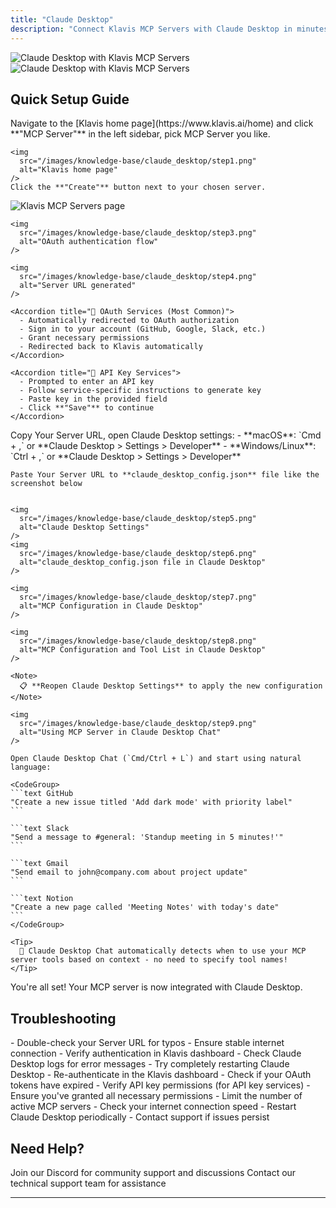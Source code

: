 ```yaml
---
title: "Claude Desktop"
description: "Connect Klavis MCP Servers with Claude Desktop in minutes and supercharge your AI coding experience"
---
```

<img
  className="block dark:hidden"
  src="/images/knowledge-base/claude_desktop/claude_desktop.png"
  alt="Claude Desktop with Klavis MCP Servers"
/>
<img
  className="hidden dark:block"
  src="/images/knowledge-base/claude_desktop/claude_desktop.png"
  alt="Claude Desktop with Klavis MCP Servers"
/>

## Quick Setup Guide

<Steps>
  <Step title="Access Klavis MCP Servers">
    Navigate to the [Klavis home page](https://www.klavis.ai/home) and click **"MCP Server"** in the left sidebar, pick MCP Server you like.
    
    <img
      src="/images/knowledge-base/claude_desktop/step1.png"
      alt="Klavis home page"
    />    
    Click the **"Create"** button next to your chosen server.
  </Step>

  <Step title="Complete Authentication">
    <img
      src="/images/knowledge-base/claude_desktop/step2.png"
      alt="Klavis MCP Servers page"
    />
    
    <img
      src="/images/knowledge-base/claude_desktop/step3.png"
      alt="OAuth authentication flow"
    />
    
    <img
      src="/images/knowledge-base/claude_desktop/step4.png"
      alt="Server URL generated"
    />
    
    <Accordion title="🔐 OAuth Services (Most Common)">
      - Automatically redirected to OAuth authorization
      - Sign in to your account (GitHub, Google, Slack, etc.)
      - Grant necessary permissions
      - Redirected back to Klavis automatically
    </Accordion>
    
    <Accordion title="🔑 API Key Services">
      - Prompted to enter an API key
      - Follow service-specific instructions to generate key
      - Paste key in the provided field
      - Click **"Save"** to continue
    </Accordion>
  </Step>



  <Step title="Configure Claude Desktop">
    Copy Your Server URL, open Claude Desktop settings:
    - **macOS**: `Cmd + ,` or **Claude Desktop > Settings > Developer**
    - **Windows/Linux**: `Ctrl + ,` or **Claude Desktop > Settings > Developer**
    
    Paste Your Server URL to **claude_desktop_config.json** file like the screenshot below


    <img
      src="/images/knowledge-base/claude_desktop/step5.png"
      alt="Claude Desktop Settings"
    />
    <img
      src="/images/knowledge-base/claude_desktop/step6.png"
      alt="claude_desktop_config.json file in Claude Desktop"
    />

  </Step>

  <Step title="Verify Tools Loading">
     
    <img
      src="/images/knowledge-base/claude_desktop/step7.png"
      alt="MCP Configuration in Claude Desktop"
    />

    <img
      src="/images/knowledge-base/claude_desktop/step8.png"
      alt="MCP Configuration and Tool List in Claude Desktop"
    />
    
    <Note>
      📋 **Reopen Claude Desktop Settings** to apply the new configuration
    </Note>
    
  </Step>

  <Step title="Start Using in Claude Desktop Chat">
    
    <img
      src="/images/knowledge-base/claude_desktop/step9.png"
      alt="Using MCP Server in Claude Desktop Chat"
    />
    
    Open Claude Desktop Chat (`Cmd/Ctrl + L`) and start using natural language:
    
    <CodeGroup>
    ```text GitHub
    "Create a new issue titled 'Add dark mode' with priority label"
    ```
    
    ```text Slack
    "Send a message to #general: 'Standup meeting in 5 minutes!'"
    ```
    
    ```text Gmail
    "Send email to john@company.com about project update"
    ```
    
    ```text Notion
    "Create a new page called 'Meeting Notes' with today's date"
    ```
    </CodeGroup>
    
    <Tip>
      🎯 Claude Desktop Chat automatically detects when to use your MCP server tools based on context - no need to specify tool names!
    </Tip>
  </Step>

  <Step title="Happy Building! 🎉">
    You're all set! Your MCP server is now integrated with Claude Desktop.
  </Step>
</Steps>

## Troubleshooting

<AccordionGroup>
  <Accordion title="🔧 Tools Not Appearing">
    - Double-check your Server URL for typos
    - Ensure stable internet connection
    - Verify authentication in Klavis dashboard
    - Check Claude Desktop logs for error messages
    - Try completely restarting Claude Desktop
  </Accordion>
  
  <Accordion title="🔐 Authentication Issues">
    - Re-authenticate in the Klavis dashboard
    - Check if your OAuth tokens have expired
    - Verify API key permissions (for API key services)
    - Ensure you've granted all necessary permissions
  </Accordion>
  
  <Accordion title="⚡ Performance Issues">
    - Limit the number of active MCP servers
    - Check your internet connection speed
    - Restart Claude Desktop periodically
    - Contact support if issues persist
  </Accordion>
</AccordionGroup>

## Need Help?

<CardGroup cols={2}>
  <Card title="Community" icon="discord">
    Join our Discord for community support and discussions
  </Card>
  <Card title="Support" icon="headphones">
    Contact our technical support team for assistance
  </Card>
</CardGroup>

---